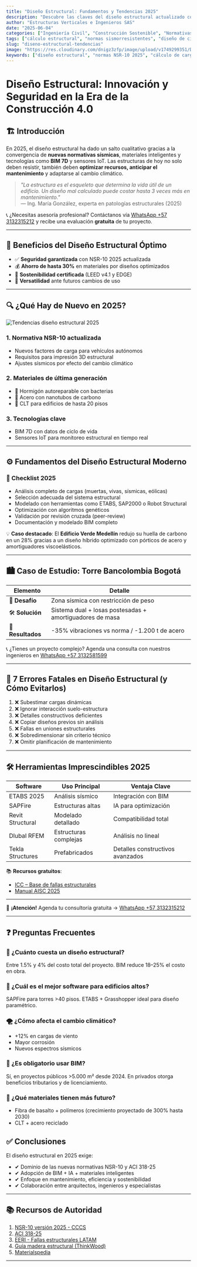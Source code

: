 ```yaml
---
title: "Diseño Estructural: Fundamentos y Tendencias 2025"
description: "Descubre las claves del diseño estructural actualizado con normas 2025, casos reales y metodologías para proyectos eficientes y seguros."
author: "Estructuras Verticales e Ingenieros SAS"
date: "2025-06-04"
categories: ["Ingeniería Civil", "Construcción Sostenible", "Normativas", "Diseño Arquitectónico", "Materiales Avanzados", "Seguridad Estructural", "Innovación en Construcción", "Análisis de Cargas"]
tags: ["cálculo estructural", "normas sismorresistentes", "diseño de cimentaciones", "hormigón armado", "acero estructural", "modelado BIM", "eficiencia energética", "patologías constructivas", "prefabricados", "monitoreo estructural"]
slug: "diseno-estructural-tendencias"
image: "https://res.cloudinary.com/dnigz3zfp/image/upload/v1749299351/Dise%C3%B1o_estructural_bshkgs.webp"
keywords: ["diseño estructural", "normas NSR-10 2025", "cálculo de cargas", "sistemas estructurales", "análisis sísmico", "materiales compuestos", "BIM estructural", "patologías en edificios", "refuerzo estructural", "diseño paramétrico", "construcción industrializada", "monitoreo de estructuras", "eficiencia estructural", "software ETABS", "normativas internacionales"]
---
```


# Diseño Estructural: Innovación y Seguridad en la Era de la Construcción 4.0

## 🏗️ Introducción

En 2025, el diseño estructural ha dado un salto cualitativo gracias a la convergencia de **nuevas normativas sísmicas**, materiales inteligentes y tecnologías como **BIM 7D** y sensores IoT. Las estructuras de hoy no solo deben resistir, también deben **optimizar recursos, anticipar el mantenimiento** y adaptarse al cambio climático.

> *"La estructura es el esqueleto que determina la vida útil de un edificio. Un diseño mal calculado puede costar hasta 3 veces más en mantenimiento."*  
> — Ing. María González, experta en patologías estructurales (2025)

📞 ¿Necesitas asesoría profesional? Contáctanos vía [WhatsApp +57 3132315212](https://wa.me/573132315212) y recibe una evaluación **gratuita** de tu proyecto.

---

## 🌟 Beneficios del Diseño Estructural Óptimo

- ✅ **Seguridad garantizada** con NSR-10 2025 actualizada  
- 💰 **Ahorro de hasta 30%** en materiales por diseños optimizados  
- 🌿 **Sostenibilidad certificada** (LEED v4.1 y EDGE)  
- 🔄 **Versatilidad** ante futuros cambios de uso  

---

## 🔍 ¿Qué Hay de Nuevo en 2025?

![Tendencias diseño estructural 2025](https://res.cloudinary.com/dnigz3zfp/image/upload/v1749299813/infografia_dise%C3%B1o_estructural_dx1a5i.webp "Infografía: Materiales compuestos, modelado BIM 7D y sensores IoT en estructuras 2025")

### 1. Normativa NSR-10 actualizada

- Nuevos factores de carga para vehículos autónomos  
- Requisitos para impresión 3D estructural  
- Ajustes sísmicos por efecto del cambio climático  

### 2. Materiales de última generación

- 🧬 Hormigón autoreparable con bacterias  
- 🧠 Acero con nanotubos de carbono  
- 🌲 CLT para edificios de hasta 20 pisos  

### 3. Tecnologías clave

- BIM 7D con datos de ciclo de vida  
- Sensores IoT para monitoreo estructural en tiempo real  

---

## ⚙️ Fundamentos del Diseño Estructural Moderno

### 🧾 Checklist 2025

- Análisis completo de cargas (muertas, vivas, sísmicas, eólicas)
- Selección adecuada del sistema estructural
- Modelado con herramientas como ETABS, SAP2000 o Robot Structural
- Optimización con algoritmos genéticos
- Validación por revisión cruzada (peer-review)
- Documentación y modelado BIM completo

💡 **Caso destacado**: El **Edificio Verde Medellín** redujo su huella de carbono en un 28% gracias a un diseño híbrido optimizado con pórticos de acero y amortiguadores viscoelásticos.

---

## 🏙️ Caso de Estudio: Torre Bancolombia Bogotá

<div className="overflow-x-auto rounded-lg border border-gray-300 my-4 shadow-sm">
  <table className="min-w-full border-collapse border border-gray-300 text-sm font-sans">
    <thead className="bg-blue-100 text-left font-semibold text-gray-700">
      <tr>
        <th className="border border-gray-300 px-4 py-2">Elemento</th>
        <th className="border border-gray-300 px-4 py-2">Detalle</th>
      </tr>
    </thead>
    <tbody>
      <tr className="bg-white hover:bg-blue-50">
        <td className="border border-gray-300 px-4 py-2">🧩 <strong>Desafío</strong></td>
        <td className="border border-gray-300 px-4 py-2">Zona sísmica con restricción de peso</td>
      </tr>
      <tr className="bg-gray-50 hover:bg-blue-50">
        <td className="border border-gray-300 px-4 py-2">🛠️ <strong>Solución</strong></td>
        <td className="border border-gray-300 px-4 py-2">Sistema dual + losas postesadas + amortiguadores de masa</td>
      </tr>
      <tr className="bg-white hover:bg-blue-50">
        <td className="border border-gray-300 px-4 py-2">🧮 <strong>Resultados</strong></td>
        <td className="border border-gray-300 px-4 py-2">-35% vibraciones vs norma / -1.200 t de acero</td>
      </tr>
    </tbody>
  </table>
</div>


📞 ¿Tienes un proyecto complejo? Agenda una consulta con nuestros ingenieros en [WhatsApp +57 3132581599](https://wa.me/573132581599)

---

## 🚫 7 Errores Fatales en Diseño Estructural (y Cómo Evitarlos)

1. ❌ Subestimar cargas dinámicas  
2. ❌ Ignorar interacción suelo-estructura  
3. ❌ Detalles constructivos deficientes  
4. ❌ Copiar diseños previos sin análisis  
5. ❌ Fallas en uniones estructurales  
6. ❌ Sobredimensionar sin criterio técnico  
7. ❌ Omitir planificación de mantenimiento  

---

## 🛠️ Herramientas Imprescindibles 2025

<div className="overflow-x-auto rounded-lg border border-gray-300 my-4 shadow-sm">
  <table className="min-w-full border-collapse border border-gray-300 text-sm font-sans">
    <thead className="bg-blue-100 text-left font-semibold text-gray-700">
      <tr>
        <th className="border border-gray-300 px-4 py-2">Software</th>
        <th className="border border-gray-300 px-4 py-2">Uso Principal</th>
        <th className="border border-gray-300 px-4 py-2">Ventaja Clave</th>
      </tr>
    </thead>
    <tbody>
      <tr className="bg-white hover:bg-blue-50">
        <td className="border border-gray-300 px-4 py-2 font-semibold">ETABS 2025</td>
        <td className="border border-gray-300 px-4 py-2">Análisis sísmico</td>
        <td className="border border-gray-300 px-4 py-2">Integración con BIM</td>
      </tr>
      <tr className="bg-gray-50 hover:bg-blue-50">
        <td className="border border-gray-300 px-4 py-2 font-semibold">SAPFire</td>
        <td className="border border-gray-300 px-4 py-2">Estructuras altas</td>
        <td className="border border-gray-300 px-4 py-2">IA para optimización</td>
      </tr>
      <tr className="bg-white hover:bg-blue-50">
        <td className="border border-gray-300 px-4 py-2 font-semibold">Revit Structural</td>
        <td className="border border-gray-300 px-4 py-2">Modelado detallado</td>
        <td className="border border-gray-300 px-4 py-2">Compatibilidad total</td>
      </tr>
      <tr className="bg-gray-50 hover:bg-blue-50">
        <td className="border border-gray-300 px-4 py-2 font-semibold">Dlubal RFEM</td>
        <td className="border border-gray-300 px-4 py-2">Estructuras complejas</td>
        <td className="border border-gray-300 px-4 py-2">Análisis no lineal</td>
      </tr>
      <tr className="bg-white hover:bg-blue-50">
        <td className="border border-gray-300 px-4 py-2 font-semibold">Tekla Structures</td>
        <td className="border border-gray-300 px-4 py-2">Prefabricados</td>
        <td className="border border-gray-300 px-4 py-2">Detalles constructivos avanzados</td>
      </tr>
    </tbody>
  </table>
</div>





📚 **Recursos gratuitos**:
- [ICC – Base de fallas estructurales](https://www.iccsafe.org)  
- [Manual AISC 2025](https://www.aisc.org)  

---


📆 **¡Atención!** Agenda tu consultoría gratuita  → [WhatsApp +57 3132315212](https://wa.me/573132315212)

---

## ❓ Preguntas Frecuentes

### 💸 ¿Cuánto cuesta un diseño estructural?

Entre 1.5% y 4% del costo total del proyecto. BIM reduce 18–25% el costo en obra.

### 🏢 ¿Cuál es el mejor software para edificios altos?

SAPFire para torres >40 pisos. ETABS + Grasshopper ideal para diseño paramétrico.

### 🌪️ ¿Cómo afecta el cambio climático?

- +12% en cargas de viento  
- Mayor corrosión  
- Nuevos espectros sísmicos

### 🧱 ¿Es obligatorio usar BIM?

Sí, en proyectos públicos >5.000 m² desde 2024. En privados otorga beneficios tributarios y de licenciamiento.

### 🧬 ¿Qué materiales tienen más futuro?

- Fibra de basalto + polímeros (crecimiento proyectado de 300% hasta 2030)  
- CLT + acero reciclado


## ✅ Conclusiones

El diseño estructural en 2025 exige:

- ✔ Dominio de las nuevas normativas NSR-10 y ACI 318-25  
- ✔ Adopción de BIM + IA + materiales inteligentes  
- ✔ Enfoque en mantenimiento, eficiencia y sostenibilidad  
- ✔ Colaboración entre arquitectos, ingenieros y especialistas

---

## 📚 Recursos de Autoridad

1. [NSR-10 versión 2025 - CCCS](https://www.cccs.org.co)  
2. [ACI 318-25](https://www.concrete.org)  
3. [EERI - Fallas estructurales LATAM](https://www.eeri.org)  
4. [Guía madera estructural (ThinkWood)](https://www.thinkwood.com)  
5. [Materialspedia](https://www.materialspedia.com)

---
